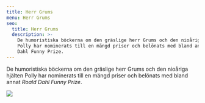 ```yaml
---
title: Herr Grums
menu: Herr Grums
seo:
  title: Herr Grums
  description: >-
    De humoristiska böckerna om den gräslige herr Grums och den nioåriga hjälten
    Polly har nominerats till en mängd priser och belönats med bland annat Roald
    Dahl Funny Prize.
---
```

De humoristiska böckerna om den gräslige herr Grums och den nioåriga hjälten Polly har nominerats till en mängd priser och belönats med bland annat _Roald Dahl Funny Prize_.

![](/uploads/kategorier/grums-2-s10.gif)
